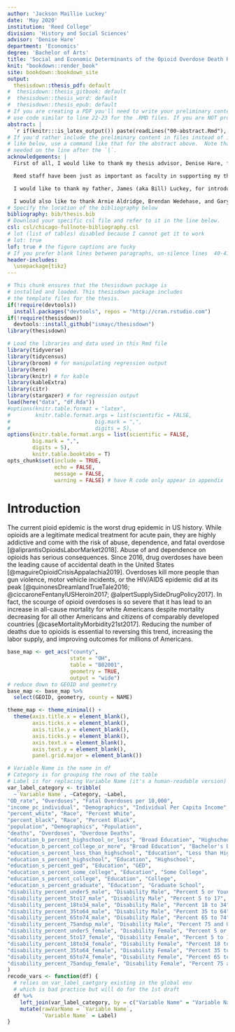 ```yaml
---
author: 'Jackson Maillie Luckey'
date: 'May 2020'
institution: 'Reed College'
division: 'History and Social Sciences'
advisor: 'Denise Hare'
department: 'Economics'
degree: 'Bachelor of Arts'
title: 'Social and Economic Determinants of the Opioid Overdose Death Rate in Ohio'
knit: "bookdown::render_book"
site: bookdown::bookdown_site
output: 
  thesisdown::thesis_pdf: default
#  thesisdown::thesis_gitbook: default
#  thesisdown::thesis_word: default
#  thesisdown::thesis_epub: default
# If you are creating a PDF you'll need to write your preliminary content (e.g., abstract, acknowledgements) here or
# use code similar to line 22-23 for the .RMD files. If you are NOT producing a PDF, you can delete or silence lines 21-32 in this YAML header.
abstract: |
  `r if(knitr:::is_latex_output()) paste(readLines("00-abstract.Rmd"), collapse = '\n  ')`
# If you'd rather include the preliminary content in files instead of inline
# like below, use a command like that for the abstract above.  Note that a tab is 
# needed on the line after the `|`.
acknowledgements: |
  First of all, I would like to thank my thesis advisor, Denise Hare, for supporting me throughout the thesis process. I would also like to thank Nick Wilson for being my first reader, giving me invaluable feedback throughout the thesis project, and for teaching me health economics.

  Reed staff have been just as important as faculty in supporting my thesis. In particular, I would like to thank Kristin Bott and Mahria Lebow. I learned the R skills that provided the backbone of this thesis primarily through working for Kristin in Reed's mLab. Furthermore, she has connected me with resources at Reed as I ran into issues working through my thesis. Reed's data services librarian, Mahria Lebow, helped me navigate census data and saved me countless hours of futile struggling with the census API. Without their help, I would likely still be trying to gather my data.

  I would like to thank my father, James (aka Bill) Luckey, for introducing me to public health policy and the study of addiction. Without his influence in my life, I would not have gone down this path.

  I would also like to thank Arnie Aldridge, Brendan Wedehase, and Gary Zarkin for their invaluable role in my thesis. Without their guidance during my internship at RTI, I would have never developed the technical skills nor background knowledge that was necessary for producing this document.
# Specify the location of the bibliography below
bibliography: bib/thesis.bib
# Download your specific csl file and refer to it in the line below.
csl: csl/chicago-fullnote-bibliography.csl
# lot (list of tables) disabled because I cannot get it to work
# lot: true
lof: true # the figure captions are fucky
# If you prefer blank lines between paragraphs, un-silence lines  40-41 (this requires package tikz)
header-includes:
  \usepackage{tikz}
---
```


```r
# This chunk ensures that the thesisdown package is
# installed and loaded. This thesisdown package includes
# the template files for the thesis.
if(!require(devtools))
  install.packages("devtools", repos = "http://cran.rstudio.com")
if(!require(thesisdown))
  devtools::install_github("ismayc/thesisdown")
library(thesisdown)
```

```r
# Load the libraries and data used in this Rmd file
library(tidyverse)
library(tidycensus)
library(broom) # for manipulating regression output
library(here)
library(knitr) # for kable
library(kableExtra)
library(citr)
library(stargazer) # for regression output
load(here("data", "df.Rda"))
#options(knitr.table.format = "latex",
#        knitr.table.format.args = list(scientific = FALSE,
#                           big.mark = ",",
#                           digits = 5),
options(knitr.table.format.args = list(scientific = FALSE,
        big.mark = ",",
        digits = 5),
        knitr.table.booktabs = T)
opts_chunk$set(include = TRUE,
               echo = FALSE,
               message = FALSE,
               warning = FALSE) # have R code only appear in appendix
```

# Introduction {.unnumbered}

The current pioid epidemic is the worst drug epidemic in US history. While opioids are a legitimate medical treatment for acute pain, they are highly addictive and come with the risk of abuse, dependence, and fatal overdose [@aliprantisOpioidsLaborMarket2018]. Abuse of and dependence on opioids has serious consequences. Since 2016, drug overdoses have been the leading cause of accidental death in the United States [@maguireOpioidCrisisAppalachia2019]. Overdoses kill more people than gun violence, motor vehicle incidents, or the HIV/AIDS epidemic did at its peak [@quinonesDreamlandTrueTale2016; @ciccaroneFentanylUSHeroin2017; @alpertSupplySideDrugPolicy2017]. In fact, the scourge of opioid overdoses is so severe that it has lead to an increase in all-cause mortality for white Americans despite mortality decreasing for all other Americans and citizens of comparably developed countries [@caseMortalityMorbidity21st2017]. Reducing the number of deaths due to opioids is essential to reversing this trend, increasing the labor supply, and improving outcomes for millions of Americans.

```r
base_map <- get_acs("county",
                    state = "OH",
                    table = "B02001",
                    geometry = TRUE,
                    output = "wide")
# reduce down to GEOID and geometry
base_map <- base_map %>%
  select(GEOID, geometry, county = NAME)
```

```r
theme_map <- theme_minimal() +
  theme(axis.title.x = element_blank(),
        axis.ticks.x = element_blank(),
        axis.title.y = element_blank(),
        axis.ticks.y = element_blank(),
        axis.text.x = element_blank(),
        axis.text.y = element_blank(),
        panel.grid.major = element_blank())
```

```r
# Variable Name is the name in df
# Category is for grouping the rows of the table
# Label is for replacing Variable Name (it's a human-readable version)
var_label_category <- tribble(
  ~`Variable Name`, ~Category, ~Label,
"OD_rate", "Overdoses", "Fatal Overdoses per 10,000",
"income_pc_individual", "Demographics", "Individual Per Capita Income",
"percent_white", "Race", "Percent White",
"percent_black", "Race", "Percent Black",
"population", "Demographics", "Population",
"deaths", "Overdoses", "Overdose Deaths",
"education_b_percent_highschool_or_less", "Broad Education", "Highschool or Less",
"education_b_percent_college_or_more", "Broad Education", "Bachelor's Degree or More",
"education_s_percent_less_than_highschool", "Education", "Less than Highschool",
"education_s_percent_highschool", "Education", "Highschool",
"education_s_percent_ged", "Education", "GED",
"education_s_percent_some_college", "Education", "Some College",
"education_s_percent_college", "Education", "College",
"education_s_percent_graduate", "Education", "Graduate School",
"disability_percent_under5_male", "Disability Male", "Percent 5 or Younger",
"disability_percent_5to17_male", "Disability Male", "Percent 5 to 17",
"disability_percent_18to34_male", "Disability Male", "Percent 18 to 34",
"disability_percent_35to64_male", "Disability Male", "Percent 35 to 64",
"disability_percent_65to74_male", "Disability Male", "Percent 65 to 74",
"disability_percent_75andup_male", "Disability Male", "Percent 75 and Up",
"disability_percent_under5_female", "Disability Female", "Percent 5 or Younger",
"disability_percent_5to17_female", "Disability Female", "Percent 5 to 17",
"disability_percent_18to34_female", "Disability Female", "Percent 18 to 34",
"disability_percent_35to64_female", "Disability Female", "Percent 35 to 64",
"disability_percent_65to74_female", "Disability Female", "Percent 65 to 74",
"disability_percent_75andup_female", "Disability Female", "Percent 75 and Up",
)
recode_vars <- function(df) {
  # relies on var_label_caetgory existing in the global env
  # which is bad practice but will do for the 1st draft
  df %>%
    left_join(var_label_category, by = c("Variable Name" = "Variable Name")) %>%
    mutate(rawVarName = `Variable Name`,
           `Variable Name` = Label)
}
```